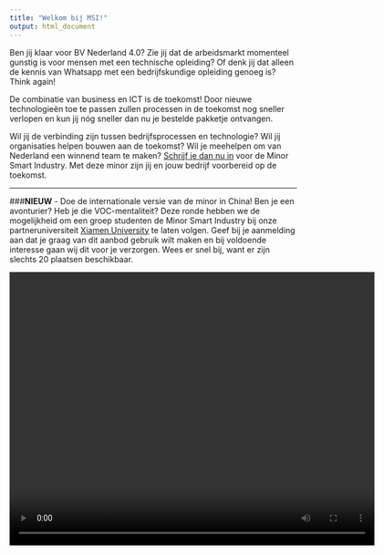 ```yaml
---
title: "Welkom bij MSI!"
output: html_document
---
```


Ben jij klaar voor BV Nederland 4.0? Zie jij dat de arbeidsmarkt momenteel gunstig is voor mensen met een technische opleiding? Of denk jij dat alleen de kennis van Whatsapp met een bedrijfskundige opleiding genoeg is? Think again! 

De combinatie van business en ICT is de toekomst! Door nieuwe technologieën toe te passen zullen processen in de toekomst nog sneller verlopen en kun jij nóg sneller dan nu je bestelde pakketje ontvangen. 

Wil jij de verbinding zijn tussen bedrijfsprocessen en technologie? Wil jij organisaties helpen bouwen aan de toekomst? Wil je meehelpen om van Nederland een winnend team te maken? [Schrijf je dan nu in](https://www.kiesopmaat.nl/modules/han/FEM/138101/) voor de Minor Smart Industry. Met deze minor zijn jij en jouw bedrijf voorbereid op de toekomst.
<hr>

###**NIEUW** - Doe de internationale versie van de minor in China!
Ben je een avonturier? Heb je die VOC-mentaliteit? Deze ronde hebben we de mogelijkheid om een groep studenten de Minor Smart Industry bij onze partneruniversiteit <a href="http://www.checkitcenter.com/" target = "_blank">Xiamen University</a> te laten volgen. Geef bij je aanmelding aan dat je graag van dit aanbod gebruik wilt maken en bij voldoende interesse gaan wij dit voor je verzorgen. Wees er snel bij, want er zijn slechts 20 plaatsen beschikbaar.


<video width="640" height="480" controls>
  <source src="videos/CHECK-IT_teaser_3.mp4" type="video/mp4">
  Your browser does not support the video tag.
</video>
